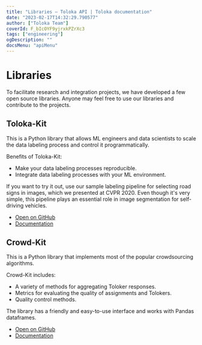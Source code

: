 ```yaml
---
title: "Libraries — Toloka API | Toloka documentation"
date: "2023-02-17T14:32:29.790577"
author: ["Toloka Team"]
coverId: F_bIcOYF9yjrxkPZrXc3
tags: ["engineering"]
ogDescription: ""
docsMenu: "apiMenu"
---
```



# Libraries

To facilitate research and integration projects, we have developed a few open source libraries. Anyone may feel free to use our libraries and contribute to the projects.

## Toloka-Kit

This is a Python library that allows ML engineers and data scientists to scale the data labeling process and control it programmatically.

Benefits of Toloka-Kit:

- Make your data labeling processes reproducible.
- Integrate data labeling processes with your ML environment.

If you want to try it out, use our sample labeling pipeline for selecting road signs in images, which we presented at CVPR 2020. Even though it's very simple, this pipeline plays an essential role in image segmentation for self-driving vehicles.

- [Open on GitHub](https://github.com/Toloka/toloka-kit)
- [Documentation](/docs/toloka-kit/)

## Crowd-Kit

This is a Python library that implements most of the popular crowdsourcing algorithms.

Crowd-Kit includes:

- A variety of methods for aggregating Toloker responses.
- Metrics for evaluating the quality of assignments and Tolokers.
- Quality control methods.

The library has a friendly and easy-to-use interface and works with Pandas dataframes.

- [Open on GitHub](https://github.com/Toloka/crowd-kit)
- [Documentation](/docs/crowd-kit/)

<ContactGuideSupport/>
